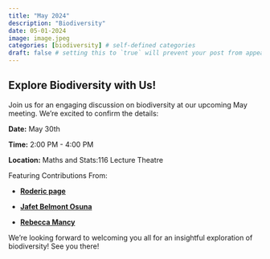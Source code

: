 ```yaml
---
title: "May 2024"
description: "Biodiversity"
date: 05-01-2024
image: image.jpeg
categories: [biodiversity] # self-defined categories
draft: false # setting this to `true` will prevent your post from appearing on your listing page until you're ready!
---
```


## Explore Biodiversity with Us!

Join us for an engaging discussion on biodiversity at our upcoming May meeting. We're excited to confirm the details:

**Date:** May 30th

**Time:** 2:00 PM - 4:00 PM

**Location:** Maths and Stats:116 Lecture Theatre

Featuring Contributions From:

-   [**Roderic page**](https://www.gla.ac.uk/schools/bohvm/staff/rodericpage/)

-   [**Jafet Belmont Osuna**](https://www.gla.ac.uk/schools/mathematicsstatistics/staff/jafetbelmontosuna/)

-   [**Rebecca Mancy**](https://www.gla.ac.uk/schools/education/staff/rebeccamancy/)

We're looking forward to welcoming you all for an insightful exploration of biodiversity! See you there!
